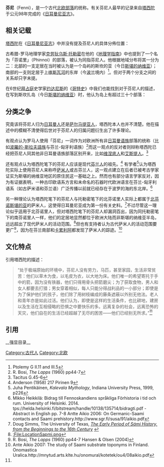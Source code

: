 {{Untranslated-jargon|time=2016-01-20}}
'''芬尼'''（Fenni），是一个古代[[北欧|北欧]][[部落|部落]]的统称。有关芬尼人最早的记录来自[[塔西陀|塔西陀]]于公元98年完成的《[[日耳曼尼亚志|日耳曼尼亚志]]》。

== 相关记载 ==
[[塔西陀|塔西陀]]在《[[日耳曼尼亚志|日耳曼尼亚志]]》中并没有提及芬尼人的具体分佈位置：

{{quote|他们（维涅底人）掠夺占领了位于佩西尼人与芬尼人之间大部分山野林地。<ref name="#1">Tacitus G.46</ref>}}

古希腊-罗马地理学家[[克劳狄乌斯·托勒密|克劳狄乌斯·托勒密]]在他的《[[地理學指南|地理学指南]]》中也提到了一个名为「芬诺里」（Phinnoi）的部落，被认为同指芬尼人。他根据地域分布将其一分为二：北部的一支定居在当时被认为是一个岛屿的斯坎的亚（今日[[斯堪的纳维亚半岛|斯堪的纳维亚]]）；南部的一支则定居于上[[维斯瓦河|维斯瓦河]]的东岸（今[[波兰|波兰]]境内）<ref>Ptolemy G II.11 and III.5</ref>。但对于两个分支之间的关系却只字未提。

在6世纪[[拜占庭|拜占庭]]史学家[[约达尼斯|约达尼斯]]的《[[哥特史|哥特史]]》中我们也能找到对于芬尼人的描述，在写到斯坎扎岛（今日[[斯堪的纳维亚半岛|斯堪的纳维亚]]）时，他认为岛上有超过三十个部落：

{{quote|
“在最北边居住着Adogit人，他们每年都将经历四十天极昼与四十天极夜……还有仅仅依靠肉类和禽蛋为食的Screrefennae人……Suehans人就像图灵根人一样大多靠饲养马匹为生，他们中有些人也会通过其他部落与罗马人交易类蓝宝石Sappherine。尽管生活贫苦，他们仍身着厚重华丽的皮毛来御寒。……由于共同生活在相对富饶的地区，Theustes、Vagoth、Bergio、Hallin及Liothida备受其他部落侵扰。而Ahelmil、Finnaithae、Fervir與Gauthigoth则是相对来说更加骁勇善战的部落。还有像野兽一般住在岩石开凿的住所中的Mixi、Evagre和Otingis。

岛上所有部落中最温和的要数Ostrogoths、Raumarici、Aeragnaricii、Vinovilith及最为和善的Finns。所有同源部落中，在体格上Suetidi最占优势，Heruli则是身高最高的。而Dani早已离开了他们的故乡。除此之外，还有都曾接受国王鲁道夫统治的Grannii、Augandzi、Eunixi、Taetel、Rugi、Arochi與Ranii，（尽管这位国王最后为了一己私欲背叛了他的王国，转而投靠[[東哥德王國|东哥特王国]]国王[[狄奧多里克大帝|狄奥多里克]]）所有的这些部落常年与可怖的野兽搏斗，在体格和精神上远超日耳曼人的部落。”<ref>'''The origin and deeds of the Goths in English version''' (1908) ''by Jordanes, translated by Charles Christopher Mierow'' III.Scanadza</ref><!-- 内容翻译自英文版，部落中译名请参见已出版的中译本。 -->
}}

== 分类之争 ==
究竟该将芬尼人归为[[日耳曼人|日耳曼人]]还是[[萨尔马提亚人|萨尔马提亚人]]，塔西陀本人也并不清楚。他在描述中的模糊不清使得后世对于芬尼人的归属问题衍生出了许多理论。

有观点认为罗马人使用「芬尼」一词作为对欧洲所有非[[日耳曼语族|日耳曼语族]]部落的统称（比如[[波羅的-斯拉夫語族|波羅的-斯拉夫語族]]与芬兰-匈牙利语族）<ref>R. Bosi, ''The Lapps'' (1960) pp44-7</ref>而这一观点的反对者则辩称塔西陀已经把芬尼人同其他非日耳曼语族部落区别开来，比如[[维涅底人|维涅底人]]和[[艾斯提人|艾斯提人]]。<ref>Tacitus G.45-6</ref>

还有观点认为塔西陀笔下的芬尼人应该是现代[[芬兰人|芬兰人]]的祖先。<ref>Anderson (1958) 217 Pirinen 9</ref><!-- 来源不明 -->有学者<ref>Juha Pentikäinen, ''Kalevala Mythology'', Indiana University Press, 1999, p226</ref>认为塔西陀实际上使用芬尼人来称呼[[萨米人|萨米人]]或古芬兰人，这一观点建立在后者已被考古学家证实为斯堪的纳维亚地区的原住民这一基础之上。然而也有部分语言学家反对，因为有证据表明，一种古印欧语系方言和未命名的石器时代欧洲语言在芬兰-匈牙利语系（如古萨米语和芬兰语）广泛传播以前就已经存在于波罗的海的东北岸。<ref>Mikko Heikkilä: Bidrag till Fennoskandiens språkliga Förhistoria i tid och rum. University of Helsinki. 2014. tps://helda.helsinki.fi/bitstream/handle/10138/135714/bidragti.pdf {{Wayback|url=tps://helda.helsinki.fi/bitstream/handle/10138/135714/bidragti.pdf |date=20210827022859 }} - Abstract in English pp. 7-8 Antte Aikio 2006: On Germanic-Saami contacts and Saami prehistory.<nowiki>http://www.sgr.fi/susa/91/aikio.pdf</nowiki></ref>

另一种理论认为塔西陀笔下的芬尼人与托勒密笔下的北芬诺里人实际上都属于[[芬諾斯堪底亞|北芬诺斯堪的亚]]的萨米人，这使得日耳曼尼亚成为第一份有关史料。<ref>Doug Simms, The University of Texas, ''[http://www.utexas.edu/courses/sami/dieda/hist/early.htm The Early Period of Sámi History, from the Beginnings to the 16th Century] {{Wayback|url=http://www.utexas.edu/courses/sami/dieda/hist/early.htm |date=20141231235005 }}''</ref>不过尽管这一理论似乎适用于北芬诺里人，但对塔西陀笔下的芬尼人却漏洞百出，因为同托勒密笔下的南芬诺里人一样，他们的定居地显然都位于欧洲大陆而非斯堪的纳维亚半岛，远远超出了现代萨米人的活动范围。<ref>[[:File:LocationSapmi.png|:File:LocationSapmi.png]]</ref>但也有支持者认为古代萨米人的活动范围要更广<ref>R. Bosi, ''The Lapps'' (1960) pp44-7 Hansen & Olsen (2004)
</ref>，因为在芬兰南部和[[卡累利阿|卡累利阿]]都发现了萨米人的踪迹。<ref>Ante Aikio 2007: The study of Saami substrate toponyms in Finland. Onomastica Uralica.<nowiki>http://mnytud.arts.klte.hu/onomural/kotetek/ou4/08aikio.pdf</nowiki></ref>

== 文化特点 ==
引用塔西陀的描述：<blockquote>“处于极端原始的环境中，芬尼人没有劳力，马匹，甚至家园，生活非常贫苦：他们以草木为食，以毛皮为衣，以大地为床。他们唯一的希望寄托于手中的箭，因为没有铁器，他们只得用骨头把箭磨尖；为了获取食物，男人和女人都要去打猎；男女穿着相似，每人只能分得战利品的一小部分；即使是为了保护他们的孩子，他们除了用树枝编成的藤条遮蔽以外别无他法。老人和青年亦是如此过活。他们认为，即使是这样的生活条件，也比耕地，建房以及生活在互相侵略的恐惧之中要快乐的多。远离复杂的社会，远离恐怖的天灾，他们自在的生活已经超越了无尽的困苦——他们已经别无所求。”<ref name="#1"/></blockquote>

== 引用 ==
<references />

__强显目录__

[[Category:古代人|Category:古代人]]
[[Category:北欧|Category:北欧]]